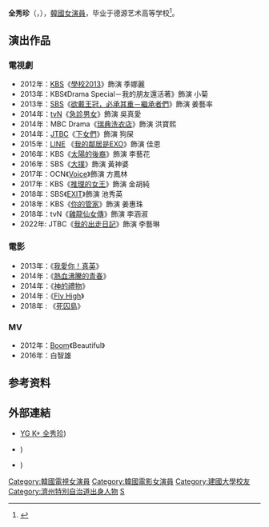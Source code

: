 {{藝人
|姓名 = 全秀珍
|類型 = 女演員
|圖片 =
|圖片尺寸 = 
|圖片簡介 = 
|本名 =
|外文名 = 전수진
|外文 = ko
|羅馬拼音 = Jun Soo Jin
|英文名 =
|暱稱 =
|其他藝名 = 
|國籍 = {{KOR}}
|出生日期 = {{birth_date_and_age|1988|11|8}}
|出生地點 = {{KOR}}[[濟州特別自治道|濟州特別自治道]]
|宗教信仰 = 
|語言 = [[韓語|韓語]]
|配偶 = 
|職業 = [[演員|演員]]
|教育程度 = [[建國大學|建國大學]]廣告影像設計學士
|出道作 = 
|出道日期 = 2012年
|代表作 = 
|活躍年代 =
|唱片公司 = 
|經紀公司 = [[YG_K_Plus|YG KPLUS]]
|相關團體 = 
|網站 = 
}}

'''全秀珍'''（{{lang-ko|전수진}}，{{bd|1988年|11月8日}}），[[韓國|韓國]][[女演員|女演員]]，毕业于德源艺术高等学校<ref>{{Cite web |url=http://star.mt.co.kr/view/stview.php?no=2013020615564494658&type=1&outlink=1 |title='학교' 전수진 "곽정욱과 러브라인 없어져 아쉬워" |accessdate=2013-10-21 |archive-date=2016-03-04 |archive-url=https://web.archive.org/web/20160304043536/http://star.mt.co.kr/view/stview.php?no=2013020615564494658&type=1&outlink=1 |dead-url=no }}</ref>。

== 演出作品 ==
=== 電視劇 ===
*2012年：[[韓國放送公社|KBS]]《[[學校2013|學校2013]]》飾演 季娜麗
*2013年：KBS《Drama Special－我的朋友還活著》飾演 小菊
*2013年：[[SBS_(韓國)|SBS]]《[[欲戴王冠，必承其重－繼承者們|欲戴王冠，必承其重－繼承者們]]》飾演 姜藝率
*2014年：[[tvN|tvN]]《[[急診男女|急診男女]]》飾演 吳真愛
*2014年：MBC Drama《[[瑞典洗衣店|瑞典洗衣店]]》飾演 洪寶熙
*2014年：[[JTBC|JTBC]]《[[下女們|下女們]]》飾演 狗屎
*2015年：[[LINE|LINE]] 《[[我的鄰居是EXO|我的鄰居是EXO]]》飾演 佳恩
*2016年：KBS《[[太陽的後裔|太陽的後裔]]》飾演 李藝花
*2016年：SBS《[[大撲|大撲]]》飾演 黃神婆
*2017年：OCN《[[Voice_(韓國電視劇)|Voice]]》飾演 方鳳林
*2017年：KBS《[[推理的女王|推理的女王]]》飾演 金胡純
*2018年：SBS《[[EXIT_(韓國電視劇)|EXIT]]》飾演 池秀英
*2018年：KBS《[[你的管家|你的管家]]》飾演 姜惠珠
*2018年：tvN《[[雞龍仙女傳|雞龍仙女傳]]》飾演 李涵淑
*2022年: JTBC《[[我的出走日記|我的出走日記]]》飾演 李藝琳


=== 電影 ===
*2013年：《[[我愛你！真英|我愛你！真英]]》
*2014年：《[[熱血沸騰的青春|熱血沸騰的青春]]》
*2014年：《[[神的禮物_(電影)|神的禮物]]》
*2014年：《[[Fly_High_(電影)|Fly High]]》
*2018年 : 《[[死囚島_(電影)|死囚島]]》

=== MV ===
*2012年：[[Boom_(藝人)|Boom]]《Beautiful》
*2016年：白智雄

==参考资料==
{{reflist}}

== 外部連結 ==
* [https://ygkplus.com/main/management?action=detail&view_id=7409F5C3B1F1474FB9D174CDA9C29172B5B8B47E9505113DD6C0F8EE1FA5BE51 YG K+ 全秀珍]{{ko}})
* {{URL|https://www.instagram.com/junsoojin88/|全秀珍的 Instagram}}{{ko}})
* {{youtube|channel=UCQyJMM45_JFl71UyJ_aYlFQ|title=슈 Factory tv}}{{ko}})

{{Sim Entertainment}}
{{KBS學校系列}}
{{金銀淑作品}}
{{黃金攝影獎女子新人獎}}

{{DEFAULTSORT: Jeon Soo Jin}}
[[Category:韓國電視女演員|Category:韓國電視女演員]]
[[Category:韓國電影女演員|Category:韓國電影女演員]]
[[Category:建國大學校友|Category:建國大學校友]]
[[Category:濟州特別自治道出身人物|Category:濟州特別自治道出身人物]]
[[Category:全姓|S]]